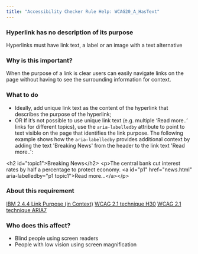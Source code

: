 ```yaml
---
title: "Accessibility Checker Rule Help: WCAG20_A_HasText"
---
```


<div className="toolHelp">
<Row>
<Column colLg={16} colMd={8} colSm={4} className="toolHead">

### Hyperlink has no description of its purpose

<div id="locLevel"></div>

Hyperlinks must have link text, a label or an image with a text alternative

</Column>
</Row>
<Row>
<Column colLg={11} colMd={5} colSm={4} className="toolMain">

### Why is this important?

When the purpose of a link is clear users can easily navigate links on the page without having to see the surrounding information for context.

<div id="locSnippet"></div>

### What to do

* Ideally, add unique link text as the content of the hyperlink that describes the purpose of the hyperlink;
* OR If it’s not possible to use unique link text (e.g. multiple ‘Read more..’ links for different topics), use the `aria-labelledby` attribute to point to text visible on the page that identifies the link purpose.  The following example shows how the `aria-labelledby` provides additional context by adding the text 'Breaking News' from the header to the link text 'Read more..':

<CodeSnippet type="multi" light={true}>&lt;h2 id="topic1"&gt;Breaking News&lt;/h2&gt;
&lt;p&gt;The central bank cut interest rates by half a percentage to protect economy.
&lt;a id="p1" href="news.html" aria-labelledby="p1 topic1"&gt;Read more...&lt;/a&gt;&lt;/p&gt;</CodeSnippet>

</Column>
<Column colLg={5} colMd={3} colSm={4} className="toolLeft">

### About this requirement

[IBM 2.4.4 Link Purpose (in Context)](https://www.ibm.com/able/guidelines/ci162/link_purpose.html)
[WCAG 2.1 technique H30](https://www.w3.org/TR/WCAG20-TECHS/H30)
[WCAG 2.1 technique ARIA7](https://www.w3.org/WAI/WCAG21/Techniques/aria/ARIA7)

### Who does this affect?

* Blind people using screen readers
* People with low vision using screen magnification

</Column>
</Row>
</div>


